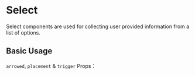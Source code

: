 
# Select

Select components are used for collecting user provided information from a list of options.

## Basic Usage

`arrowed`, `placement` & `trigger` Props：

<Basics />
